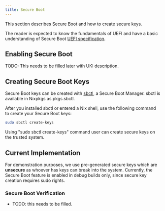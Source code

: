 ```yaml
---
title: Secure Boot
---
```


This section describes Secure Boot and how to create secure keys.

The reader is expected to know the fundamentals of UEFI and have a basic understanding of Secure Boot [UEFI specification](https://uefi.org/specifications).

## Enabling Secure Boot

TODO: This needs to be filled later with UKI description.

## Creating Secure Boot Keys

Secure Boot keys can be created with [sbctl](https://github.com/Foxboron/sbctl), a Secure Boot Manager. sbctl is available in Nixpkgs as pkgs.sbctl.

After you installed sbctl or entered a Nix shell, use the following command to create your Secure Boot keys:

```sh
sudo sbctl create-keys
```

Using "sudo sbctl create-keys" command user can create secure keys on the trusted system.

## Current Implementation

For demonstration purposes, we use pre-generated secure keys which are **unsecure** as whoever has keys can break into the system.
Currently, the Secure Boot feature is enabled in debug builds only, since secure key creation requires sudo rights.

### Secure Boot Verification

- TODO: this needs to be filled.
